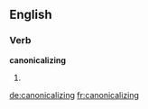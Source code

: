 
==English==

===Verb===
'''canonicalizing'''

# {{present participle of|canonicalize}}

[[de:canonicalizing]]
[[fr:canonicalizing]]